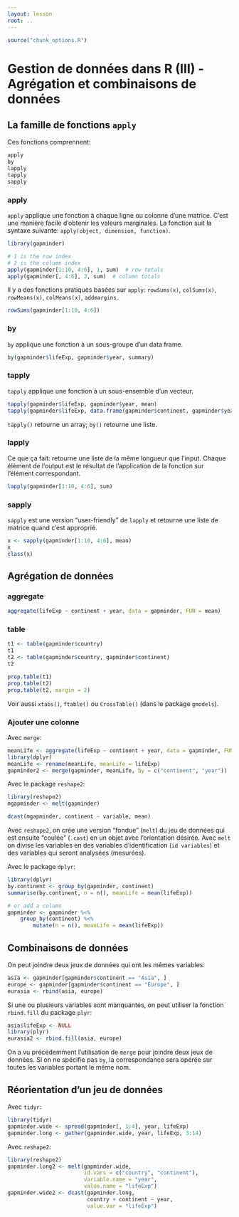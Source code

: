 ```yaml
---
layout: lesson
root: ..
---
```


```r
source("chunk_options.R")
```

# Gestion de données dans R (III) - Agrégation et combinaisons de données

## La famille de fonctions `apply`

Ces fonctions comprennent:

```r
apply
by
lapply
tapply
sapply
```

### apply

`apply` applique une fonction à chaque ligne ou colonne d'une matrice.
C'est une manière facile d'obtenir les valeurs marginales.
La fonction suit la syntaxe suivante: `apply(object, dimension, function)`.


```r
library(gapminder)
```

```r
# 1 is the row index
# 2 is the column index
apply(gapminder[1:10, 4:6], 1, sum)  # row totals
apply(gapminder[, 4:6], 2, sum)  # column totals
```

Il y a des fonctions pratiques basées sur `apply`: `rowSums(x)`, `colSums(x)`,
`rowMeans(x)`, `colMeans(x)`, `addmargins`. 

```r
rowSums(gapminder[1:10, 4:6])
```

### by

`by` applique une fonction à un sous-groupe d'un  data frame.

```r
by(gapminder$lifeExp, gapminder$year, summary)
```

### tapply

`tapply` applique une fonction à un sous-ensemble d'un vecteur.

```r
tapply(gapminder$lifeExp, gapminder$year, mean)
tapply(gapminder$lifeExp, data.frame(gapminder$continent, gapminder$year), mean)
```

`tapply()` retourne un array; `by()` retourne une liste. 

### lapply

Ce que ça fait: retourne une liste de la même longueur que l'input.
Chaque élément de l'output est le résultat de l'application de la fonction sur
l'élément correspondant.

```r
lapply(gapminder[1:10, 4:6], sum)
```

### sapply

`sapply` est une version "user-friendly" de `lapply` et retourne une liste de
matrice quand c'est approprié.

```r
x <- sapply(gapminder[1:10, 4:6], mean)
x
class(x)
```

## Agrégation de données

### aggregate

```r
aggregate(lifeExp ~ continent + year, data = gapminder, FUN = mean)
```

### table

```r
t1 <- table(gapminder$country)
t1
t2 <- table(gapminder$country, gapminder$continent)
t2

prop.table(t1)
prop.table(t2)
prop.table(t2, margin = 2)
```

Voir aussi `xtabs()`, `ftable()` ou `CrossTable()` (dans le package `gmodels`).

### Ajouter une colonne

Avec `merge`:

```r
meanLife <- aggregate(lifeExp ~ continent + year, data = gapminder, FUN = mean)
library(dplyr)
meanLife <- rename(meanLife, meanLife = lifeExp)
gapminder2 <- merge(gapminder, meanLife, by = c("continent", "year"))
```

Avec le package `reshape2`:

```r
library(reshape2)
mgapminder <- melt(gapminder)
```

```r
dcast(mgapminder, continent ~ variable, mean)
```

Avec `reshape2`, on crée une version "fondue" (`melt`) du jeu de données qui est
ensuite "coulée" (`.cast`) en un objet avec l'orientation désirée.
Avec `melt` on divise les variables en des variables d'identification (`id
variables`) et des variables qui seront analysées (mesurées).

Avec le package `dplyr`:

```r
library(dplyr)
by.continent <- group_by(gapminder, continent)
summarise(by.continent, n = n(), meanLife = mean(lifeExp))

# or add a column
gapminder <- gapminder %<%
    group_by(continent) %<%
        mutate(n = n(), meanLife = mean(lifeExp))
```

## Combinaisons de données

On peut joindre deux jeux de données qui ont les mêmes variables:

```r
asia <- gapminder[gapminder$continent == "Asia", ]
europe <- gapminder[gapminder$continent == "Europe", ]
eurasia <- rbind(asia, europe)
```

Si une ou plusieurs variables sont manquantes, on peut utiliser la fonction
`rbind.fill` du package `plyr`:

```r
asia$lifeExp <- NULL
library(plyr)
eurasia2 <- rbind.fill(asia, europe)
```

On a vu précédemment l'utilisation de `merge` pour joindre deux jeux de données.
Si on ne spécifie pas `by`, la correspondance sera opérée sur toutes les
variables portant le même nom.

## Réorientation d'un jeu de données

Avec `tidyr`:

```r
library(tidyr)
gapminder.wide <- spread(gapminder[, 1:4], year, lifeExp)
gapminder.long <- gather(gapminder.wide, year, lifeExp, 3:14)
```

Avec `reshape2`:

```r
library(reshape2)
gapminder.long2 <- melt(gapminder.wide,
                        id.vars = c("country", "continent"),
                        variable.name = "year",
                        value.name = "lifeExp")
gapminder.wide2 <- dcast(gapminder.long,
                         country + continent ~ year,
                         value.var = "lifeExp")
```
